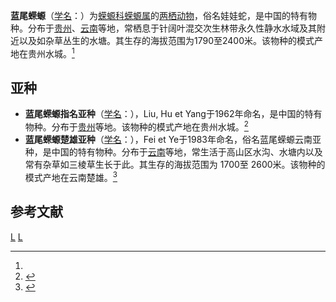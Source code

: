 {{Speciesbox 
| taxon = Cynops cyanurus
| status = LC
| status_system = IUCN3.1
| image = Cynopscyanurus.jpg
| authority = (Liu, Hu et Yang, 1962)<ref name='id4815'>{{cite web| url =http://www.bioinfo.cn/db05/BjdwSpecies.php?action=view&id=4815| title =蓝尾蝾螈| work =《中国动物物种编目数据库》| publisher =中国科学院微生物研究所| author =中国科学院动物研究所| accessdate =2009-04-11| deadurl =yes| archiveurl =https://web.archive.org/web/20160305035543/http://www.bioinfo.cn/db05/BjdwSpecies.php?action=view&id=4815| archivedate =2016-03-05}}</ref>
}}

'''蓝尾蝾螈'''（[[学名|学名]]：{{lang|la|''Cynops cyanurus''}}）为[[蝾螈科|蝾螈科]][[蝾螈属|蝾螈属]]的[[两栖动物|两栖动物]]，俗名娃娃蛇，是中国的特有物种。分布于[[贵州|贵州]]、[[云南|云南]]等地，常栖息于针阔叶混交次生林带永久性静水水域及其附近以及如杂草丛生的水塘。其生存的海拔范围为1790至2400米。该物种的模式产地在贵州水城。<ref name='id4815'/>

== 亚种 ==
* '''蓝尾蝾螈指名亚种'''（[[学名|学名]]：{{lang|la|''Cynops cyanurus cyanurus''}}），Liu, Hu et Yang于1962年命名，是中国的特有物种。分布于[[贵州|贵州]]等地。该物种的模式产地在贵州水城。<ref name='id4816'>{{cite web| url =http://www.bioinfo.cn/db05/BjdwSpecies.php?action=view&id=4816| title =蓝尾蝾螈指名亚种| work =《中国动物物种编目数据库》| publisher =中国科学院微生物研究所| author =中国科学院动物研究所| accessdate =2009-04-11| deadurl =yes| archiveurl =https://web.archive.org/web/20160305083050/http://www.bioinfo.cn/db05/BjdwSpecies.php?action=view&id=4816| archivedate =2016-03-05}}</ref>
* '''蓝尾蝾螈楚雄亚种'''（[[学名|学名]]：{{lang|la|''Cynops cyanurus Chuxiongensis''}}），Fei et Ye于1983年命名，俗名蓝尾蝾螈云南亚种，是中国的特有物种。分布于[[云南|云南]]等地，常生活于高山区水沟、水塘内以及常有杂草如三棱草生长于此。其生存的海拔范围为 1700至 2600米。该物种的模式产地在云南楚雄。<ref name='id4817'>{{cite web| url =http://www.bioinfo.cn/db05/BjdwSpecies.php?action=view&id=4817| title =蓝尾蝾螈楚雄亚种| work =《中国动物物种编目数据库》| publisher =中国科学院微生物研究所| author =中国科学院动物研究所| accessdate =2009-04-11| deadurl =yes| archiveurl =https://web.archive.org/web/20160305012842/http://www.bioinfo.cn/db05/BjdwSpecies.php?action=view&id=4817| archivedate =2016-03-05}}</ref>

== 参考文献 ==
{{reflist}}
{{Taxonbar}}

[[Category:蝾螈属|L]]
[[Category:中國特有兩棲動物|L]]